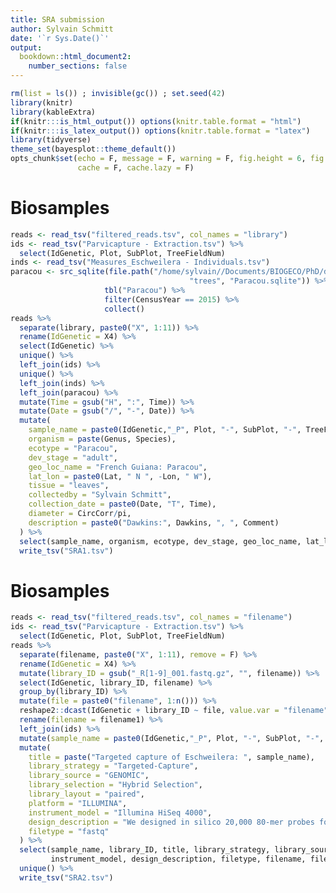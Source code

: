 ```yaml
---
title: SRA submission
author: Sylvain Schmitt
date: '`r Sys.Date()`'
output:
  bookdown::html_document2:
    number_sections: false
---
```


```r
rm(list = ls()) ; invisible(gc()) ; set.seed(42)
library(knitr)
library(kableExtra)
if(knitr:::is_html_output()) options(knitr.table.format = "html") 
if(knitr:::is_latex_output()) options(knitr.table.format = "latex") 
library(tidyverse)
theme_set(bayesplot::theme_default())
opts_chunk$set(echo = F, message = F, warning = F, fig.height = 6, fig.width = 8,
               cache = F, cache.lazy = F)
```

# Biosamples

```r
reads <- read_tsv("filtered_reads.tsv", col_names = "library")
ids <- read_tsv("Parvicapture - Extraction.tsv") %>% 
  select(IdGenetic, Plot, SubPlot, TreeFieldNum)
inds <- read_tsv("Measures_Eschweilera - Individuals.tsv")
paracou <- src_sqlite(file.path("/home/sylvain//Documents/BIOGECO/PhD/data/Paracou/",
                                        "trees", "Paracou.sqlite")) %>% 
                     tbl("Paracou") %>% 
                     filter(CensusYear == 2015) %>% 
                     collect()
reads %>% 
  separate(library, paste0("X", 1:11)) %>% 
  rename(IdGenetic = X4) %>% 
  select(IdGenetic) %>% 
  unique() %>% 
  left_join(ids) %>% 
  unique() %>% 
  left_join(inds) %>% 
  left_join(paracou) %>% 
  mutate(Time = gsub("H", ":", Time)) %>% 
  mutate(Date = gsub("/", "-", Date)) %>% 
  mutate(
    sample_name = paste0(IdGenetic,"_P", Plot, "-", SubPlot, "-", TreeFieldNum),
    organism = paste(Genus, Species),
    ecotype = "Paracou",
    dev_stage = "adult",
    geo_loc_name = "French Guiana: Paracou",
    lat_lon = paste0(Lat, " N ", -Lon, " W"),
    tissue = "leaves",
    collectedby = "Sylvain Schmitt",
    collection_date = paste0(Date, "T", Time),
    diameter = CircCorr/pi,
    description = paste0("Dawkins:", Dawkins, ", ", Comment)
  ) %>% 
  select(sample_name, organism, ecotype, dev_stage, geo_loc_name, lat_lon, tissue, collectedby, collection_date, diameter, description) %>% 
  write_tsv("SRA1.tsv")
```

# Biosamples

```r
reads <- read_tsv("filtered_reads.tsv", col_names = "filename")
ids <- read_tsv("Parvicapture - Extraction.tsv") %>% 
  select(IdGenetic, Plot, SubPlot, TreeFieldNum)
reads %>% 
  separate(filename, paste0("X", 1:11), remove = F) %>% 
  rename(IdGenetic = X4) %>% 
  mutate(library_ID = gsub("_R[1-9]_001.fastq.gz", "", filename)) %>% 
  select(IdGenetic, library_ID, filename) %>% 
  group_by(library_ID) %>% 
  mutate(file = paste0("filename", 1:n())) %>% 
  reshape2::dcast(IdGenetic + library_ID ~ file, value.var = "filename") %>% 
  rename(filename = filename1) %>% 
  left_join(ids) %>% 
  mutate(sample_name = paste0(IdGenetic,"_P", Plot, "-", SubPlot, "-", TreeFieldNum)) %>% 
  mutate(
    title = paste("Targeted capture of Eschweilera: ", sample_name), 
    library_strategy = "Targeted-Capture", 
    library_source = "GENOMIC", 
    library_selection = "Hybrid Selection", 
    library_layout = "paired", 
    platform = "ILLUMINA", 
    instrument_model = "Illumina HiSeq 4000", 
    design_description = "We designed in silico 20,000 80-mer probes for sequence capture on Eschweilera sagotiana and Eschweilera coriacea. The genetic resources used for the design consisted of two  transcriptomes, and reduced-representation genomic sequence reads. We prepared and pooled libraries for each individual including a few replicates, captured sequences by hybridization with probes, and sequenced them in two lanes of an Illumina HiSeq 4000 instrument, following standard protocols",  
    filetype = "fastq"
  ) %>% 
  select(sample_name, library_ID, title, library_strategy, library_source, library_selection, library_layout, platform, 
         instrument_model, design_description, filetype, filename, filename2) %>% 
  unique() %>% 
  write_tsv("SRA2.tsv")
```

